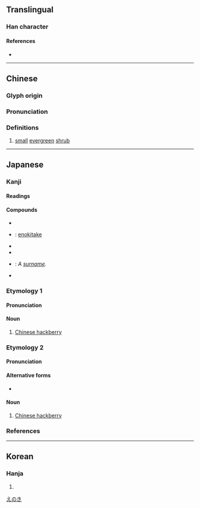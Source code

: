 {{character info/new}}
==Translingual==

===Han character===
{{Han char|rn=75|rad=木|as=10|sn=14|four=41947|canj=DMUE|ids=⿰木夏}}

====References====
* {{Han ref|kx=0542.210|dkj=15219|dj=0930.280|hdz=21263.020|uh=698E|ud=27022|bh=E248|bd=57928}}

----

==Chinese==
{{zh-forms}}

===Glyph origin===
{{Han etym}}

===Pronunciation===
{{zh-pron
|m=jiǎ
|c=gaa2
|h=pfs=
|md=
|mn=
|w=
|mc=y
|oc=y
|cat=n
}}

===Definitions===
{{zh-hanzi}}

# [[small]] [[evergreen]] [[shrub]]

----

==Japanese==

===Kanji===
{{ja-kanji|grade=|rs=木10}}

====Readings====
{{ja-readings
|goon=け
|kanon=か
|kun=え-, えのき-
}}

====Compounds====
{{der-top|Compounds}}
* {{ja-r|榎草|えのきぐさ}}
* {{ja-r|榎茸|えのきたけ}}: [[enokitake]]
* {{ja-r|榎寺|えのきでら}}
* {{ja-r|榎の実|えのみ}}
* {{ja-r|榎本|^えのもと}}: ''A [[surname]].''
* {{ja-r|椋榎|むくえのき}}
{{der-bottom}}

{{wikipedia|lang=ja}}

===Etymology 1===
{{ja-kanjitab|え|yomi=k}}

====Pronunciation====
{{ja-pron|yomi=k|え}}

====Noun====
{{ja-noun|え}}

# [[Chinese hackberry]]

===Etymology 2===
{{ja-kanjitab|えのき|yomi=k}}

====Pronunciation====
{{ja-pron|yomi=k|えのき|acc=0|acc_ref=DJR,NHK}}

====Alternative forms====
* {{ja-l|朴}}

====Noun====
{{ja-noun|えのき|エノキ}}

# [[Chinese hackberry]]

===References===
<references/>

[[Category:ja:Trees|えのき]]

----

==Korean==

===Hanja===
{{ko-hanja|hangeul=가|eumhun=|rv=ga|mr=ka|y=ka}}

# {{defn|lang=ko|sort=木10}}